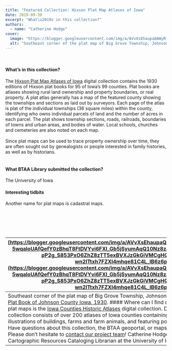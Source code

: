 ```yaml
---
title: "Featured Collection: Hixson Plat Map Atlases of Iowa"
date: 2019-09-30
excerpt: "What\u2019s in this collection?"
authors:
  - name: "Catherine Hodge"
cover:
  image: "https://blogger.googleusercontent.com/img/a/AVvXsEhaupaQAWyRf57tAmV6Ep6rrylhnGKu-5wqaIoUAfQefY0zBhqT8FtDVYvi6FXl_Gb5jSyumAqQ10Nz8z4AGapL9lWZBJEzINxEJhp6_-pP2g_S853PxO6ZhZ8zTT5exBVXJzGkGiVMCgHQHWt_TYJ4Howu-wn2ITtxh7FZXl4mhqe81C4L_lB6z6pZ8g=w855-h408"
  alt: "Southeast corner of the plat map of Big Grove Township, Johnson County, Iowa, from the Hixson Plat Book of Johnson County Iowa, 1930."
---
```


<br/>

#### What’s in this collection?

The [Hixson Plat Map Atlases of Iowa](https://www.google.com/url?q=https%3A%2F%2Fgeo.btaa.org%2Fcatalog%3Ff%5Bdct_isPartOf_sm%5D%5B%5D%3D03d-02&amp;sa=D&amp;sntz=1&amp;usg=AOvVaw2Is0czRsaqIxOtzMob_2-n) digital collection contains the 1930 editions of Hixson plat books for 95 of Iowa’s 99 counties. Plat books are atlases showing rural land ownership and property boundaries, or real property. A plat atlas generally has a map of the featured county showing the townships and sections as laid out by surveyors. Each page of the atlas is plat of the individual townships (36 square miles) within the county, identifying who owns individual parcels of land and the number of acres in each parcel. The plat shows township sections, roads, railroads, boundaries of towns and urban areas, and bodies of water. Local schools, churches and cemeteries are also noted on each map.<br/><br/>Since plat maps can be used to trace property ownership over time, they are often sought out by genealogists or people interested in family histories, as well as by historians.<br/><br/>

#### What BTAA Library submitted the collection?

The University of Iowa<br/>

#### Interesting tidbits



Another name for plat maps is cadastral maps.

<br/><br/><br/><br/>

| [https://blogger.googleusercontent.com/img/a/AVvXsEhaupaQAWyRf57tAmV6Ep6rrylhnGKu-5wqaIoUAfQefY0zBhqT8FtDVYvi6FXl_Gb5jSyumAqQ10Nz8z4AGapL9lWZBJEzINxEJhp6_-pP2g_S853PxO6ZhZ8zTT5exBVXJzGkGiVMCgHQHWt_TYJ4Howu-wn2ITtxh7FZXl4mhqe81C4L_lB6z6pZ8g](https://blogger.googleusercontent.com/img/a/AVvXsEhaupaQAWyRf57tAmV6Ep6rrylhnGKu-5wqaIoUAfQefY0zBhqT8FtDVYvi6FXl_Gb5jSyumAqQ10Nz8z4AGapL9lWZBJEzINxEJhp6_-pP2g_S853PxO6ZhZ8zTT5exBVXJzGkGiVMCgHQHWt_TYJ4Howu-wn2ITtxh7FZXl4mhqe81C4L_lB6z6pZ8g) |
| --- |
| Southeast corner of the plat map of Big Grove Township, Johnson County, Iowa, from the Hixson [Plat Book of Johnson County Iowa, 1930](https://www.google.com/url?q=https%3A%2F%2Fgeo.btaa.org%2Fcatalog%2Fa7740c94-7d52-4f8c-9e56-22db4f735502&amp;sa=D&amp;sntz=1&amp;usg=AOvVaw2pfpNE6NIZz3zEvqTs-Qo8). #### Where can I find out more? A related collection of plat maps is the [Iowa Counties Historic Atlases](https://www.google.com/url?q=https%3A%2F%2Fgeo.btaa.org%2F%3Futf8%3D%25E2%259C%2593%26search_field%3Dall_fields%26q%3Diowa%2Bhistoric%2Bcounty%2Batlases&amp;sa=D&amp;sntz=1&amp;usg=AOvVaw3oXk7DcR6bguXFr5BczM_N) digital collection. Dating to the mid-1800s, the collection consists of over 200 atlases of Iowa counties containing plat maps, county histories, illustrations of buildings, farms and farm animals, and featuring portraits of prominent individuals. Have questions about this collection, the BTAA geoportal, or maps and geospatial data in general? Please don’t hesitate to [contact our project team](https://www.google.com/url?q=https://geo.btaa.org/feedback&amp;sa=D&amp;source=editors&amp;ust=1648223986668356&amp;usg=AOvVaw0QBcpxB4xELDZaznJrziNA)! Catherine Hodge is the Monographs &amp; Cartographic Resources Cataloging Librarian at the University of Iowa. |
